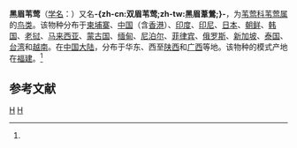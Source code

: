 {{noteTA
|T=zh-cn:黑眉苇莺; zh-tw:雙眉葦鶯; 
|1=zh-cn:黑眉苇莺; zh-tw:雙眉葦鶯; 
}}
{{Speciesbox 
| genus = Acrocephalus
| species = bistrigiceps
| status = LC | status_system = iucn3.1
| image = Black-browed Reed Warbler by Jason Thompson (Cropped).jpg
| authority = (Swinhoe)<ref name='id3582'>{{cite web| url =http://www.bioinfo.cn/db05/BjdwSpecies.php?action=view&id=3582| title =黑眉苇莺| work =《中国动物物种编目数据库》| publisher =中国科学院微生物研究所| author =中国科学院动物研究所| accessdate =2009-04-04| deadurl =yes| archiveurl =https://web.archive.org/web/20160305033518/http://www.bioinfo.cn/db05/BjdwSpecies.php?action=view&id=3582| archivedate =2016-03-05}}</ref>
}}

'''黑眉苇莺'''（[[学名|学名]]：{{lang|la|''Acrocephalus bistrigiceps''}}）又名'''-{zh-cn:双眉苇莺;zh-tw:黑眉葦鶯;}-'''，为[[苇莺科|苇莺科]][[苇莺属|苇莺属]]的[[鸟类|鸟类]]。该物种分布于[[柬埔寨|柬埔寨]]、[[中国|中国]]（含[[香港|香港]]）、[[印度|印度]]、[[印尼|印尼]]、[[日本|日本]]、[[朝鲜|朝鲜]]、[[韩国|韩国]]、[[老挝|老挝]]、[[马来西亚|马来西亚]]、[[蒙古国|蒙古国]]、[[缅甸|缅甸]]、[[尼泊尔|尼泊尔]]、[[菲律宾|菲律宾]]、[[俄罗斯|俄罗斯]]、[[新加坡|新加坡]]、[[泰国|泰国]]、[[台湾|台湾]]和[[越南|越南]]。在[[中国大陆|中国大陆]]，分布于华东、西至[[陕西|陕西]]和[[广西|广西]]等地。该物种的模式产地在[[福建|福建]]。<ref name='id3582'/>

== 参考文献 ==
{{reflist}}
{{Taxonbar|from=Q1200757}}

[[Category:苇莺属|H]]
[[Category:亚洲鸟类|H]]


{{雀形目小作品}}